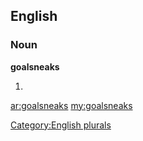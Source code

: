 ==English==

===Noun===
'''goalsneaks'''

# {{plural of|[[goalsneak]]}}

[[Category:English plurals]]

[[ar:goalsneaks]]
[[my:goalsneaks]]